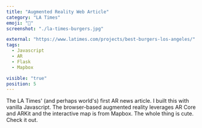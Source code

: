 ```yaml
---
title: "Augmented Reality Web Article"
category: "LA Times"
emoji: "📰"
screenshot: "./la-times-burgers.jpg"

external: "https://www.latimes.com/projects/best-burgers-los-angeles/"
tags:
  - Javascript
  - AR
  - Flask
  - Mapbox

visible: "true"
position: 5
---
```


The LA Times' (and perhaps world's) first AR news article. I built this with vanilla Javascript. The browser-based augmented reality leverages AR Core and ARKit and the interactive map is from Mapbox. The whole thing is cute. Check it out.
